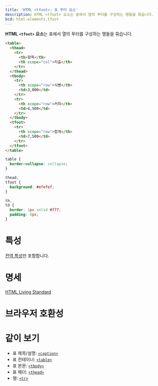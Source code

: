 ```yaml
---
title: 'HTML <tfoot>: 표 푸터 요소'
description: HTML <tfoot> 요소는 표에서 열의 푸터를 구성하는 행들을 묶습니다.
bcd: html.elements.tfoot
---
```


**HTML `<tfoot>` 요소**는 표에서 열의 푸터를 구성하는 행들을 묶습니다.

<HTMLDemo height={180}>

```html
<table>
  <thead>
    <tr>
      <th>항목</th>
      <th scope="col">지출</th>
    </tr>
  </thead>
  <tbody>
    <tr>
      <th scope="row">식빵</th>
      <td>3,000</td>
    </tr>
    <tr>
      <th scope="row">커피</th>
      <td>4,500</td>
    </tr>
  </tbody>
  <tfoot>
    <tr>
      <th scope="row">합계</th>
      <td>7,500</td>
    </tr>
  </tfoot>
</table>
```

```css
table {
  border-collapse: collapse;
}

thead,
tfoot {
  background: #efefef;
}

th,
td {
  border: 1px solid #777;
  padding: 8px;
}
```

</HTMLDemo>

# 특성

[전역 특성](/docs/Web/HTML/Global_attributes)만 포함합니다.

# 명세

[HTML Living Standard](https://html.spec.whatwg.org/multipage/tables.html#the-tfoot-element)

# 브라우저 호환성

<BrowserCompat data={props.bcd} />

# 같이 보기

- 표 제목/설명: [`<caption>`](./caption)
- 표 컨테이너: [`<table>`](./table)
- 표 본문: [`<tbody>`](./tbody)
- 표 헤더: [`<thead>`](./thead)
- 행: [`<tr>`](./tr)
